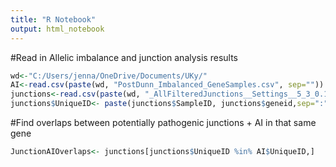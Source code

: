---
title: "R Notebook"
output: html_notebook
---

#Read in Allelic imbalance and junction analysis results
```{r}
wd<-"C:/Users/jenna/OneDrive/Documents/UKy/"
AI<-read.csv(paste(wd, "PostDunn_Imbalanced_GeneSamples.csv", sep=""))
junctions<-read.csv(paste(wd, "_AllFilteredJunctions__Settings__5_3_0.1_0.1_3_.csv", sep=""))
junctions$UniqueID<- paste(junctions$SampleID, junctions$geneid,sep=":")
```

#Find overlaps between potentially pathogenic junctions + AI in that same gene
```{r}
JunctionAIOverlaps<- junctions[junctions$UniqueID %in% AI$UniqueID,]
```

